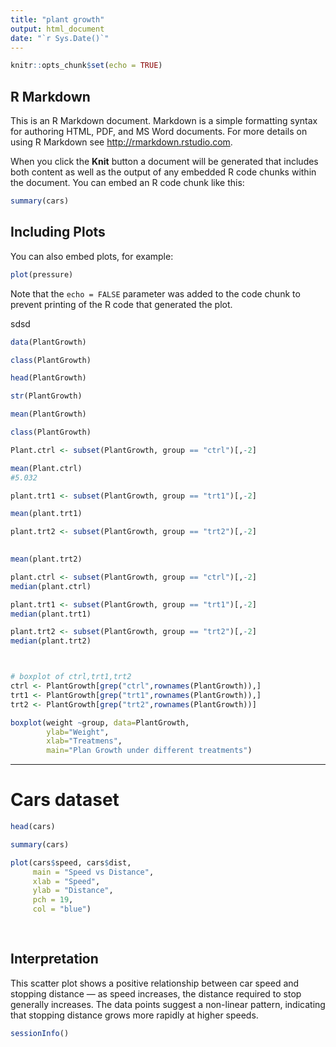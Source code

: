 ```yaml
---
title: "plant growth"
output: html_document
date: "`r Sys.Date()`"
---
```


```r
knitr::opts_chunk$set(echo = TRUE)
```

## R Markdown

This is an R Markdown document. Markdown is a simple formatting syntax for authoring HTML, PDF, and MS Word documents. For more details on using R Markdown see <http://rmarkdown.rstudio.com>.

When you click the **Knit** button a document will be generated that includes both content as well as the output of any embedded R code chunks within the document. You can embed an R code chunk like this:

```r
summary(cars)
```

## Including Plots

You can also embed plots, for example:

```r
plot(pressure)
```

Note that the `echo = FALSE` parameter was added to the code chunk to prevent printing of the R code that generated the plot.

sdsd
```r
 
data(PlantGrowth) 

class(PlantGrowth)

head(PlantGrowth)

str(PlantGrowth)

mean(PlantGrowth)

class(PlantGrowth)

Plant.ctrl <- subset(PlantGrowth, group == "ctrl")[,-2] 

mean(Plant.ctrl)
#5.032

plant.trt1 <- subset(PlantGrowth, group == "trt1")[,-2]

mean(plant.trt1)

plant.trt2 <- subset(PlantGrowth, group == "trt2")[,-2]
                                                  

mean(plant.trt2)

plant.ctrl <- subset(PlantGrowth, group == "ctrl")[,-2]
median(plant.ctrl)

plant.trt1 <- subset(PlantGrowth, group == "trt1")[,-2]
median(plant.trt1)

plant.trt2 <- subset(PlantGrowth, group == "trt2")[,-2]
median(plant.trt2)




```


```r
# boxplot of ctrl,trt1,trt2
ctrl <- PlantGrowth[grep("ctrl",rownames(PlantGrowth)),]
trt1 <- PlantGrowth[grep("trt1",rownames(PlantGrowth)),]
trt2 <- PlantGrowth[grep("trt2",rownames(PlantGrowth))]

boxplot(weight ~group, data=PlantGrowth,
        ylab="Weight",
        xlab="Treatmens",
        main="Plan Growth under different treatments")

```

------

# Cars dataset

```r
head(cars)

summary(cars)

plot(cars$speed, cars$dist,
     main = "Speed vs Distance",
     xlab = "Speed",
     ylab = "Distance",
     pch = 19,
     col = "blue")
  
 
```

## Interpretation 
This scatter plot shows a positive relationship between car speed and stopping distance — as speed increases, the distance required to stop generally increases. The data points suggest a non-linear pattern, indicating that stopping distance grows more rapidly at higher speeds.

```r
sessionInfo()
```

